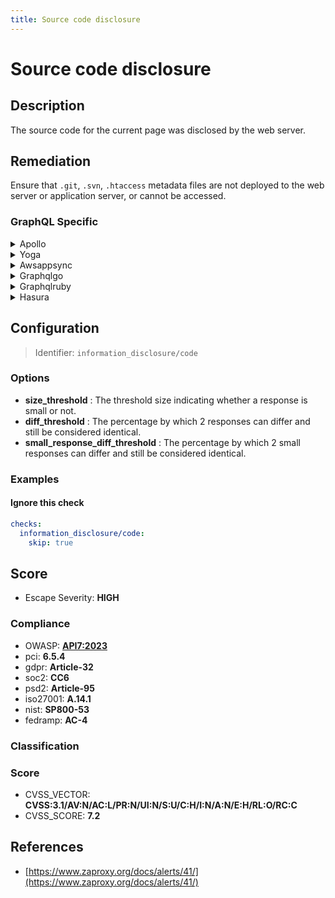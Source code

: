 ```yaml
---
title: Source code disclosure
---
```


# Source code disclosure

## Description

The source code for the current page was disclosed by the web server.


## Remediation

Ensure that `.git`, `.svn`, `.htaccess` metadata files are not deployed to the web server or application server, or cannot be accessed.



### GraphQL Specific

<details>
    <summary>Apollo</summary>

To prevent source code disclosure in the Apollo framework engine, ensure that proper access controls are in place to restrict unauthorized users from accessing sensitive files. Configure your web server to deny direct access to source code files and serve only the necessary assets to the client. Additionally, implement a robust authentication and authorization mechanism to protect against unauthorized access to application endpoints that could potentially expose source code. Regularly review and update your security configurations to keep up with the latest best practices.

</details>

<details>
    <summary>Yoga</summary>

To prevent source code disclosure in the Yoga framework engine, ensure that proper access controls are in place to restrict unauthorized users from accessing application source code. Configure the web server to serve only the necessary files and directories. Additionally, implement security measures such as input validation, output encoding, and the use of security headers to mitigate the risk of source code exposure through other vulnerabilities.

</details>

<details>
    <summary>Awsappsync</summary>

To prevent source code disclosure in AWS AppSync, ensure that all GraphQL resolvers are properly configured to avoid exposing implementation details. Implement strict access controls using AWS Identity and Access Management (IAM) to restrict who can view and modify the AppSync APIs and resolvers. Regularly review and update your security policies to adhere to the principle of least privilege. Additionally, enable logging and monitoring through AWS CloudTrail and Amazon CloudWatch to detect and respond to any unauthorized access attempts. Always use environment variables for sensitive information instead of hardcoding them into your resolvers or schema.

</details>

<details>
    <summary>Graphqlgo</summary>

To prevent source code disclosure in a GraphQL Go framework engine, ensure that error messages are generic and do not reveal stack traces or code snippets to the client. Implement proper error handling that catches exceptions and logs them internally without exposing sensitive information. Additionally, configure the server to run in a production mode that suppresses detailed errors, and regularly audit your code and dependencies for vulnerabilities.

</details>

<details>
    <summary>Graphqlruby</summary>

To prevent source code disclosure in the GraphQL Ruby framework, ensure that detailed errors are not exposed to clients. Configure the `GraphQL::ExecutionError` to handle exceptions and provide generic error messages to the users. Additionally, restrict access to the GraphiQL IDE in production and review the `config.interpreter` settings to disable introspection queries if necessary. Always use environment variables for sensitive information and never hard-code secrets. Keep the framework and its dependencies up-to-date with the latest security patches.

</details>

<details>
    <summary>Hasura</summary>

To prevent source code disclosure in the Hasura framework engine, ensure that proper access controls are in place to restrict unauthorized access to the GraphQL endpoint. Configure role-based permissions meticulously, and avoid exposing sensitive information in error messages or logs. Regularly audit your configurations and update the Hasura engine to incorporate the latest security patches and features.

</details>

## Configuration

> Identifier: `information_disclosure/code`

### Options

- **size_threshold** : The threshold size indicating whether a response is small or not.
- **diff_threshold** : The percentage by which 2 responses can differ and still be considered identical.
- **small_response_diff_threshold** : The percentage by which 2 small responses can differ and still be considered identical.




### Examples



#### Ignore this check

```yaml
checks:
  information_disclosure/code:
    skip: true
```




## Score

- Escape Severity: **<span className="high-severity">HIGH</span>**

### Compliance

- OWASP: **[API7:2023](https://github.com/OWASP/API-Security/blob/master/editions/2023/en/0xa7-server-side-request-forgery.md)**
- pci: **6.5.4**
- gdpr: **Article-32**
- soc2: **CC6**
- psd2: **Article-95**
- iso27001: **A.14.1**
- nist: **SP800-53**
- fedramp: **AC-4**

### Classification






### Score

- CVSS_VECTOR: **CVSS:3.1/AV:N/AC:L/PR:N/UI:N/S:U/C:H/I:N/A:N/E:H/RL:O/RC:C**
- CVSS_SCORE: **7.2**

## References

- [https://www.zaproxy.org/docs/alerts/41/](https://www.zaproxy.org/docs/alerts/41/)
  